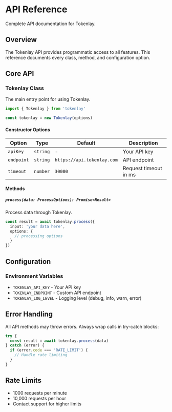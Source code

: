 # API Reference

Complete API documentation for Tokenlay.

## Overview

The Tokenlay API provides programmatic access to all features. This reference documents every class, method, and configuration option.

## Core API

### Tokenlay Class

The main entry point for using Tokenlay.

```typescript
import { Tokenlay } from 'tokenlay'

const tokenlay = new Tokenlay(options)
```

#### Constructor Options

| Option | Type | Default | Description |
|--------|------|---------|-------------|
| `apiKey` | `string` | - | Your API key |
| `endpoint` | `string` | `https://api.tokenlay.com` | API endpoint |
| `timeout` | `number` | `30000` | Request timeout in ms |

#### Methods

##### `process(data: ProcessOptions): Promise<Result>`

Process data through Tokenlay.

```typescript
const result = await tokenlay.process({
  input: 'your data here',
  options: {
    // processing options
  }
})
```

## Configuration

### Environment Variables

- `TOKENLAY_API_KEY` - Your API key
- `TOKENLAY_ENDPOINT` - Custom API endpoint
- `TOKENLAY_LOG_LEVEL` - Logging level (debug, info, warn, error)

## Error Handling

All API methods may throw errors. Always wrap calls in try-catch blocks:

```typescript
try {
  const result = await tokenlay.process(data)
} catch (error) {
  if (error.code === 'RATE_LIMIT') {
    // Handle rate limiting
  }
}
```

## Rate Limits

- 1000 requests per minute
- 10,000 requests per hour
- Contact support for higher limits